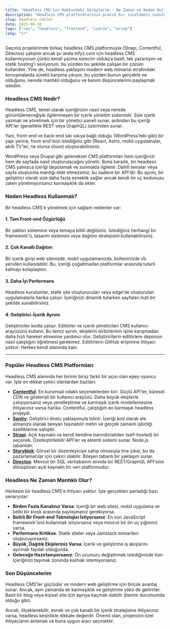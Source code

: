 ```yaml
---
title: "Headless CMS'ler Hakkındaki Görüşlerim - Ne Zaman ve Neden Kullanmalı?"
description: "Headless CMS platformlarının pratik bir incelemesi sunulmakta, kullanımlarının ne zaman en faydalı olduğu ve nedenleri ana hatlarıyla belirtilmektedir."
slug: headless-cmsler
date: 2025-06-10
tags: ["cms", "headless", "frontend", "içerik", "arcxp"]
lang: "tr"
---
```


Geçmiş projelerimde birkaç headless CMS platformuyla (Strapi, Contentful, Directus) çalıştım ancak şu anda mfyz.com için headless CMS kullanmıyorum çünkü kendi yazma sürecim oldukça basit, tek yazarlıyım ve statik hosting'i seviyorum, bu yüzden bu şekilde çalışan bir çözüm kullandım. Yine de, headless yaklaşımı modern web mimarisi etrafındaki konuşmalarda sürekli karşıma çıkıyor, bu yüzden bunun gerçekte ne olduğunu, nerede mantıklı olduğunu ve benim düşüncelerimi paylaşmak istedim.

### Headless CMS Nedir?

Headless CMS, temel olarak içeriğinizin nasıl veya nerede görüntüleneceğiyle ilgilenmeyen bir içerik yönetim sistemidir. Size içerik yazmak ve yönetmek için bir yönetici paneli sunar, ardından bu içeriği API'ler (genellikle REST veya GraphQL) üzerinden sunar.

Yani, front-end ve back-end sıkı sıkıya bağlı olduğu (WordPress'teki gibi) bir yapı yerine, front-end'inizi istediğiniz gibi (React, Astro, mobil uygulamalar, akıllı TV'ler, ne olursa olsun) oluşturabilirsiniz.

WordPress veya Drupal gibi geleneksel CMS platformları hem içeriğinizi hem de sayfada nasıl oluşturulacağını yönetir. Buna karşılık, bir headless CMS yalnızca içeriği depolamak ve sunmakla ilgilenir. Dahili temalar veya sayfa oluşturma mantığı elde etmezsiniz; bu sadece bir API'dir. Bu ayrım, bir geliştirici olarak size daha fazla esneklik sağlar ancak kendi ön uç kodunuzu zaten yönetmiyorsanız karmaşıklık da ekler.

### Neden Headless Kullanmalı?

Bir headless CMS'e yönelmek için sağlam nedenler var:

#### 1. Tam Front-end Özgürlüğü

Bir şablon sistemine veya temaya kilitli değilsiniz. İstediğiniz herhangi bir framework'ü, tasarım sistemini veya dağıtım stratejisini kullanabilirsiniz.

#### 2. Çok Kanallı Dağıtım

Bir içerik girişi web sitenizde, mobil uygulamanızda, bülteninizde vb. yeniden kullanılabilir. Bu, içeriği çoğaltmadan platformlar arasında tutarlı kalmayı kolaylaştırır.

#### 3. Daha İyi Performans

Headless kurulumlar, statik site oluşturucuları veya edge'de oluşturulan uygulamalarla harika çalışır. İçeriğinizi dinamik tutarken sayfaları hızlı bir şekilde sunabilirsiniz.

#### 4. Geliştirici-İçerik Ayrımı

Geliştiriciler kodla çalışır. Editörler ve içerik yöneticileri CMS kullanıcı arayüzünü kullanır. Bu temiz ayrım, ekiplerin birbirlerinin işine karışmadan daha hızlı hareket etmesine yardımcı olur. Geliştiricilerin editörlere deponun nasıl çalıştığını öğretmesi gerekmez. Editörlerin GitHub erişimine ihtiyacı yoktur. Herkes kendi alanında kalır.

---

### Popüler Headless CMS Platformları

Headless CMS alanında her birinin biraz farklı bir açısı olan epey oyuncu var. İşte en dikkat çekici olanlardan bazıları:

- **[Contentful](https://www.contentful.com/)**: En kurumsal odaklı seçeneklerden biri. Güçlü API'ler, küresel CDN ve gösterişli bir kullanıcı arayüzü. Daha büyük ekiplerle çalışıyorsanız veya yerelleştirme ve karmaşık içerik modellemesine ihtiyacınız varsa harika. Contentful, çalıştığım en karmaşık headless projeydi.
- **[Sanity](https://www.sanity.io/)**: Geliştirici dostu yaklaşımıyla bilinir. İçeriği kod olarak ele almanıza olanak tanıyan taşınabilir metin ve gerçek zamanlı işbirliği özelliklerine sahiptir.
- **[Strapi](https://strapi.io/)**: Açık kaynaklı ve kendi kendine barındırılabilen (self-hosted) bir seçenek. Özelleştirilebilir API'ler ve eklenti sistemi sunar. Node.js tabanlıdır.
- **[Storyblok](https://www.storyblok.com/)**: Görsel bir düzenleyiciye sahip olmasıyla öne çıkar, bu da pazarlamacılar için çekici olabilir. Bileşen tabanlı bir yaklaşım sunar.
- **[Directus](https://directus.io/)**: Mevcut bir SQL veritabanını anında bir REST/GraphQL API'sine dönüştüren açık kaynaklı bir veri platformudur.

### Headless Ne Zaman Mantıklı Olur?

Herkesin bir headless CMS'e ihtiyacı yoktur. İşte gerçekten parladığı bazı senaryolar:

- **Birden Fazla Kanalınız Varsa**: İçeriği bir web sitesi, mobil uygulama ve belki bir kiosk arasında paylaşmanız gerekiyorsa.
- **Belirli Bir Front-end Teknolojisi İstiyorsanız**: En son JavaScript framework'ünü kullanmak istiyorsanız veya mevcut bir ön uç yığınınız varsa.
- **Performans Kritikse**: Statik siteler veya Jamstack mimarileri oluşturuyorsanız.
- **Büyük, Dağıtık Ekipleriniz Varsa**: İçerik ve geliştirme iş akışlarını ayırmak faydalı olduğunda.
- **Geleceğe Hazırlanıyorsanız**: Ön ucunuzu değiştirmek istediğinizde tüm içeriğinizi taşımak zorunda kalmak istemiyorsanız.

### Son Düşüncelerim

Headless CMS'ler güçlüdür ve modern web geliştirme için birçok avantaj sunar. Ancak, aynı zamanda ek karmaşıklık ve geliştirme yükü de getirirler. Basit bir blog veya kişisel site için aşırıya kaçmak olabilir (benim durumumda olduğu gibi).

Ancak, ölçeklenebilir, esnek ve çok kanallı bir içerik stratejisine ihtiyacınız varsa, headless kesinlikle dikkate değerdir. Önemli olan, projenizin özel ihtiyaçlarını anlamak ve buna uygun aracı seçmektir.
